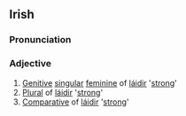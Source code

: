 ==Irish==
===Pronunciation===
{{IPA|[ˈlɑːd&#690;r&#690;ə]}}
===Adjective===
#[[Genitive]] [[singular]] [[feminine]] of [[láidir]] '[[strong]]'
#[[Plural]] of [[láidir]] '[[strong]]'
#[[Comparative]] of [[láidir]] '[[strong]]'